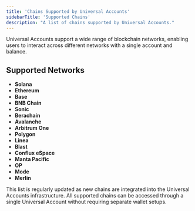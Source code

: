 ```yaml
---
title: 'Chains Supported by Universal Accounts'
sidebarTitle: 'Supported Chains'
description: "A list of chains supported by Universal Accounts."
---
```


Universal Accounts support a wide range of blockchain networks, enabling users to interact across different networks with a single account and balance.

## Supported Networks

- **Solana**
- **Ethereum**
- **Base**
- **BNB Chain**
- **Sonic**
- **Berachain**
- **Avalanche**
- **Arbitrum One**
- **Polygon**
- **Linea**
- **Blast**
- **Conflux eSpace**
- **Manta Pacific**
- **OP**
- **Mode**
- **Merlin**

<Note>
This list is regularly updated as new chains are integrated into the Universal Accounts infrastructure. All supported chains can be accessed through a single Universal Account without requiring separate wallet setups.
</Note>